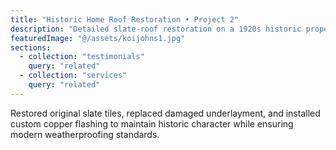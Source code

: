 ```yaml
---
title: "Historic Home Roof Restoration • Project 2"
description: "Detailed slate-roof restoration on a 1920s historic property in Ocean County, NJ."
featuredImage: "@/assets/koijohns1.jpg"
sections:
  - collection: "testimonials"
    query: "related"
  - collection: "services"
    query: "related"
---
```

Restored original slate tiles, replaced damaged underlayment, and installed custom copper flashing to maintain historic character while ensuring modern weatherproofing standards.
